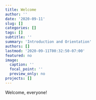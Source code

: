 ```yaml
---
title: Welcome
author: ''
date: '2020-09-11'
slug: []
categories: []
tags: []
subtitle: ''
summary: 'Introduction and Orientation'
authors: []
lastmod: '2020-09-11T00:32:50-07:00'
featured: no
image:
  caption: ''
  focal_point: ''
  preview_only: no
projects: []
---
```


Welcome, everyone! 
